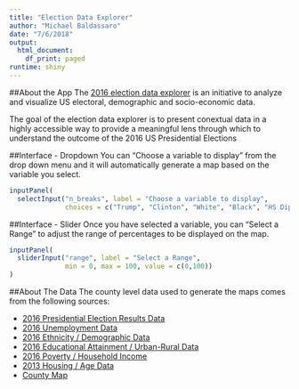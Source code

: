 ```yaml
---
title: "Election Data Explorer"
author: "Michael Baldassaro"
date: "7/6/2018"
output:
  html_document:
    df_print: paged
runtime: shiny
---
```

##About the App
The [2016 election data explorer](https://mbaldassaro.shinyapps.io/electiondataexplorer/) is an initiative to analyze and visualize US electoral, demographic and socio-economic data.  

The goal of the election data explorer is to present conextual data in a highly accessible way to provide a meaningful lens through which to understand the outcome of the 2016 US Presidential Elections  

##Interface - Dropdown
You can "Choose a variable to display" from the drop down menu and it will automatically generate a map based on the variable you select. 

```r
inputPanel(
  selectInput("n_breaks", label = "Choose a variable to display",
              choices = c("Trump", "Clinton", "White", "Black", "HS Diploma", "College Degree"), selected = "Trump"))

```

##Interface - Slider
Once you have selected a variable, you can "Select a Range" to adjust the range of percentages to be displayed on the map.

```r
inputPanel(
  sliderInput("range", label = "Select a Range",
              min = 0, max = 100, value = c(0,100))
)
```

##About The Data
The county level data used to generate the maps comes from the following sources:

- [2016 Presidential Election Results Data](https://github.com/mbaldassaro/County_Level_Election_Results_12-16/blob/master/2016_US_County_Level_Presidential_Results.csv)
- [2016 Unemployment Data](https://www.bls.gov/lau/#tables)
- [2016 Ethnicity / Demographic Data](https://www.census.gov/data/datasets/2016/demo/popest/counties-detail.html)
- [2016 Educational Attainment / Urban-Rural Data](https://www.ers.usda.gov/data-products/county-level-data-sets/download-data/)
- [2016 Poverty / Household Income](https://www.ers.usda.gov/data-products/county-level-data-sets/download-data/)
- [2013 Housing / Age Data](https://www.kaggle.com/joelwilson/2012-2016-presidential-elections/version/2#county_facts.csv)
- [County Map](https://www.census.gov/cgi-bin/geo/shapefiles2010/layers.cgi)


